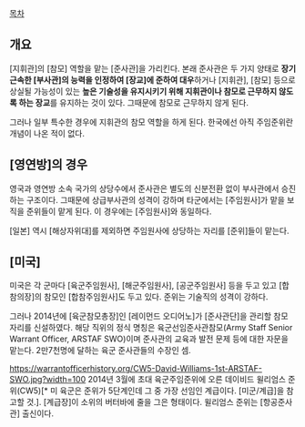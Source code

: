 [[목차]]
== 개요 ==
[지휘관]의 [참모] 역할을 맡는 [준사관]을 가리킨다. 본래 준사관은 두 가지 양태로 '''장기근속한 [부사관]의 능력을 인정하여 [장교]에 준하여 대우'''하거나 [지휘관], [참모] 등으로 상실될 가능성이 있는 '''높은 기술성을 유지시키기 위해 지휘관이나 참모로 근무하지 않도록 하는 장교'''를 유지하는 것이 있다. 그때문에 참모로 근무하지 않게 된다.

그러나 일부 특수한 경우에 지휘관의 참모 역할을 하게 된다. 한국에선 아직 주임준위란 개념이 나온 적이 없다.
== [영연방]의 경우 ==
영국과 영연방 소속 국가의 상당수에서 준사관은 별도의 신분전환 없이 부사관에서 승진하는 구조이다. 그때문에 상급부사관의 성격이 강하며 타군에서는 [주임원사]가 맡을 보직을 준위들이 맡게 된다. 이 경우에는 [주임원사]와 동일하다.

[일본] 역시 [해상자위대]를 제외하면 주임원사에 상당하는 자리를 [준위]들이 맡는다.
== [미국] ==
미국은 각 군마다 [육군주임원사], [해군주임원사], [공군주임원사] 등을 두고 있고 [합참의장]의 참모인 [합참주임원사]도 두고 있다. 준위는 기술직의 성격이 강하다.

그러나 2014년에 [육군참모총장]인 [레이먼드 오디어노]가 [준사관단]을 관리할 참모 자리를 신설하였다. 해당 직위의 정식 명칭은 육군선임준사관참모(Army Staff Senior Warrant Officer, ARSTAF SWO)이며 준사관의 교육과 발전 문제 등에 대한 자문을 맡는다. 2만7천명에 달하는 육군 준사관들의 수장인 셈.

https://warrantofficerhistory.org/CW5-David-Williams-1st-ARSTAF-SWO.jpg?width=100
2014년 3월에 초대 육군주임준위에 오른 데이비드 윌리엄스 준위(CW5)[* 미 육군은 준위가 5단계인데 그 중 가장 선임인 계급이다. [미군/계급]을 참고할 것.]. [계급장]이 소위의 버터바에 줄을 그은 형태이다. 윌리엄스 준위는 [항공준사관] 출신이다. 
